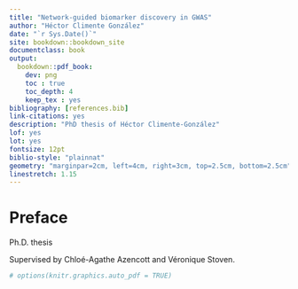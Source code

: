 ```yaml
--- 
title: "Network-guided biomarker discovery in GWAS"
author: "Héctor Climente González"
date: "`r Sys.Date()`"
site: bookdown::bookdown_site
documentclass: book
output: 
  bookdown::pdf_book: 
    dev: png
    toc : true
    toc_depth: 4
    keep_tex : yes
bibliography: [references.bib]
link-citations: yes
description: "PhD thesis of Héctor Climente-González"
lof: yes
lot: yes        
fontsize: 12pt
biblio-style: "plainnat"
geometry: "marginpar=2cm, left=4cm, right=3cm, top=2.5cm, bottom=2.5cm"
linestretch: 1.15
---
```


\mainmatter

# Preface {-}

Ph.D. thesis

Supervised by Chloé-Agathe Azencott and Véronique Stoven.

<!-- 
Cover dimensions wrong because
\setkeys{Gin}{width=\maxwidth,height=\maxheight,keepaspectratio}
-->

```r
# options(knitr.graphics.auto_pdf = TRUE)
```